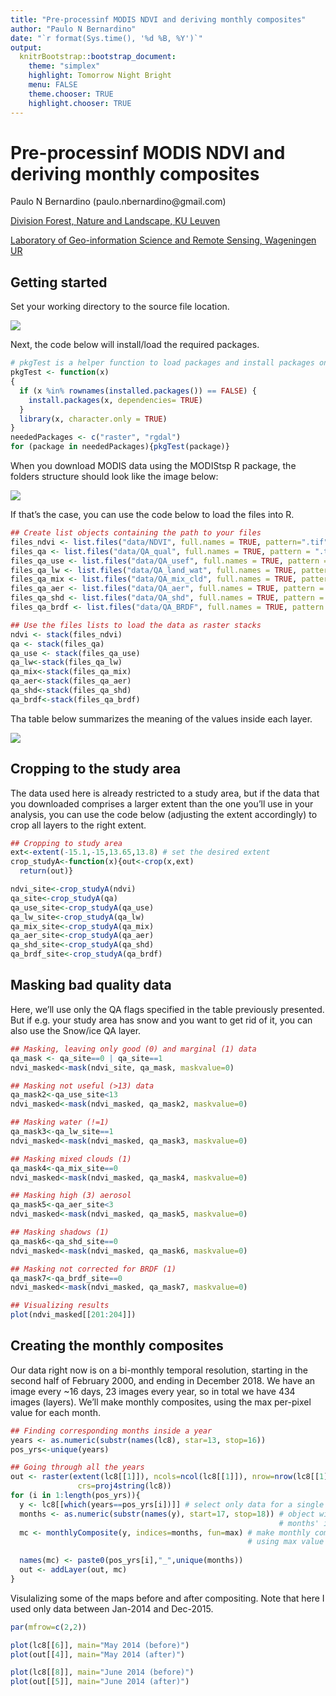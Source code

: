 ---
title: "Pre-processinf MODIS NDVI and deriving monthly composites"
author: "Paulo N Bernardino"
date: "`r format(Sys.time(), '%d %B, %Y')`"
output:
  knitrBootstrap::bootstrap_document:
    theme: "simplex"
    highlight: Tomorrow Night Bright
    menu: FALSE
    theme.chooser: TRUE
    highlight.chooser: TRUE
---

# Pre-processinf MODIS NDVI and deriving monthly composites
  
Paulo N Bernardino (paulo.nbernardino@gmail.com)

[Division Forest, Nature and Landscape, KU Leuven](https://ees.kuleuven.be/fnl/staff/index.html?intranet=u0115271)

[Laboratory of Geo-information Science and Remote Sensing, Wageningen UR](https://www.wur.nl/en/Persons/Paulo-P-Paulo-Negri-Bernardino-MSc.htm)


## Getting started

Set your working directory to the source file location. 

![](figs/setwd_rstudiotip.png)

Next, the code below will install/load the required packages. 

```{r, echo=TRUE, message=FALSE, eval=TRUE}
# pkgTest is a helper function to load packages and install packages only when they are not installed yet.
pkgTest <- function(x)
{
  if (x %in% rownames(installed.packages()) == FALSE) {
    install.packages(x, dependencies= TRUE)
  }
  library(x, character.only = TRUE)
}
neededPackages <- c("raster", "rgdal")
for (package in neededPackages){pkgTest(package)}
```

When you download MODIS data using the MODIStsp R package, the folders structure should look like the image below: 

![](figs/folders_scsh.png)

If that's the case, you can use the code below to load the files into R.

```{r, echo=TRUE, message=FALSE}
## Create list objects containing the path to your files
files_ndvi <- list.files("data/NDVI", full.names = TRUE, pattern=".tif")
files_qa <- list.files("data/QA_qual", full.names = TRUE, pattern = ".tif")
files_qa_use <- list.files("data/QA_usef", full.names = TRUE, pattern = ".tif")
files_qa_lw <- list.files("data/QA_land_wat", full.names = TRUE, pattern = ".tif")
files_qa_mix <- list.files("data/QA_mix_cld", full.names = TRUE, pattern = ".tif")
files_qa_aer <- list.files("data/QA_aer", full.names = TRUE, pattern = ".tif")
files_qa_shd <- list.files("data/QA_shd", full.names = TRUE, pattern = ".tif")
files_qa_brdf <- list.files("data/QA_BRDF", full.names = TRUE, pattern = ".tif")

## Use the files lists to load the data as raster stacks
ndvi <- stack(files_ndvi)
qa <- stack(files_qa)
qa_use <- stack(files_qa_use)
qa_lw<-stack(files_qa_lw)
qa_mix<-stack(files_qa_mix)  
qa_aer<-stack(files_qa_aer)  
qa_shd<-stack(files_qa_shd)  
qa_brdf<-stack(files_qa_brdf)
```

Tha table below summarizes the meaning of the values inside each layer.

![](figs/QA_table.png)

## Cropping to the study area

The data used here is already restricted to a study area, but if the data that you downloaded comprises a larger extent than the one you'll use in your analysis, you can use the code below (adjusting the extent accordingly) to crop all layers to the right extent.

```{r, echo=TRUE, message=FALSE}
## Cropping to study area
ext<-extent(-15.1,-15,13.65,13.8) # set the desired extent
crop_studyA<-function(x){out<-crop(x,ext)
  return(out)}

ndvi_site<-crop_studyA(ndvi)
qa_site<-crop_studyA(qa)
qa_use_site<-crop_studyA(qa_use)
qa_lw_site<-crop_studyA(qa_lw)
qa_mix_site<-crop_studyA(qa_mix)
qa_aer_site<-crop_studyA(qa_aer)
qa_shd_site<-crop_studyA(qa_shd)
qa_brdf_site<-crop_studyA(qa_brdf)
```

## Masking bad quality data

Here, we'll use only the QA flags specified in the table previously presented. But if e.g. your study area has snow and you want to get rid of it, you can also use the Snow/ice QA layer.

```{r, echo=TRUE, message=FALSE}
## Masking, leaving only good (0) and marginal (1) data
qa_mask <- qa_site==0 | qa_site==1
ndvi_masked<-mask(ndvi_site, qa_mask, maskvalue=0)

## Masking not useful (>13) data 
qa_mask2<-qa_use_site<13
ndvi_masked<-mask(ndvi_masked, qa_mask2, maskvalue=0)

## Masking water (!=1)
qa_mask3<-qa_lw_site==1
ndvi_masked<-mask(ndvi_masked, qa_mask3, maskvalue=0)

## Masking mixed clouds (1)
qa_mask4<-qa_mix_site==0
ndvi_masked<-mask(ndvi_masked, qa_mask4, maskvalue=0)

## Masking high (3) aerosol 
qa_mask5<-qa_aer_site<3
ndvi_masked<-mask(ndvi_masked, qa_mask5, maskvalue=0)

## Masking shadows (1)
qa_mask6<-qa_shd_site==0
ndvi_masked<-mask(ndvi_masked, qa_mask6, maskvalue=0)

## Masking not corrected for BRDF (1)
qa_mask7<-qa_brdf_site==0
ndvi_masked<-mask(ndvi_masked, qa_mask7, maskvalue=0)

## Visualizing results
plot(ndvi_masked[[201:204]])

```

## Creating the monthly composites

Our data right now is on a bi-monthly temporal resolution, starting in the second half of February 2000, and ending in December 2018. We have an image every ~16 days, 23 images every year, so in total we have 434 images (layers).  We'll make monthly composites, using the max per-pixel value for each month.

```{r, echo=TRUE, message=FALSE}
## Finding corresponding months inside a year
years <- as.numeric(substr(names(lc8), star=13, stop=16))
pos_yrs<-unique(years)

## Going through all the years
out <- raster(extent(lc8[[1]]), ncols=ncol(lc8[[1]]), nrow=nrow(lc8[[1]]),
               crs=proj4string(lc8))
for (i in 1:length(pos_yrs)){
  y <- lc8[[which(years==pos_yrs[i])]] # select only data for a single year
  months <- as.numeric(substr(names(y), start=17, stop=18)) # object with 
                                                            # months' indices
  mc <- monthlyComposite(y, indices=months, fun=max) # make monthly composites
                                                     # using max value of a                                                        pixel
  
  names(mc) <- paste0(pos_yrs[i],"_",unique(months))
  out <- addLayer(out, mc)
}
```

Visulalizing some of the maps before and after compositing. Note that here I used only data between Jan-2014 and Dec-2015.

```{r, echo=TRUE, message=FALSE}
par(mfrow=c(2,2))

plot(lc8[[6]], main="May 2014 (before)")
plot(out[[4]], main="May 2014 (after)")

plot(lc8[[8]], main="June 2014 (before)")
plot(out[[5]], main="June 2014 (after)")
```